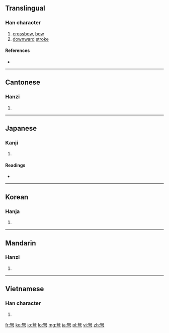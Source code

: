 ==Translingual==

===Han character===
{{Han char|rn=57|rad=弓|as=05|sn=8|four=4720<sub>7</sub>|canj=女水弓 (VEN)|ids=⿱[[奴]][[弓]]}}

# [[crossbow]], [[bow]]
# [[downward]] [[stroke]]

====References====
* {{Han ref|kx=0358.030|dkj=09760|dj=0674.170|hdz=20994.050|uh=5F29|ud=24361|bh=A9B8|bd=43448}}

----

==Cantonese==

===Hanzi===
{{yue-hanzi|jyut=[[nou5]]|y=nou5}}

# {{defn|lang=yue|sort=弓05}}

----

==Japanese==

===Kanji===
{{ja-kanji|grade=|rs=弓05}}

# {{defn|lang=ja|sort=弓05}}

====Readings====
* {{ja-readings|on=[[ど]] (do)|kun=[[いしゅみ]] (ishumi)}}

----

==Korean==

===Hanja===
{{ko-hanja|hangeul=노|eumhun=|rv=no|mr=no|y=no}}

# {{defn|lang=ko|sort=弓05}}

----

==Mandarin==

===Hanzi===
{{cmn-hanzi|pin=[[nǔ]] ([[nu3]])|wg=nu<sup>3</sup>}}

# {{defn|lang=cmn|sort=弓05}}

----

==Vietnamese==

===Han character===
{{vi-hantu|[[nỏ]], [[nỗ]], [[ná]], [[nõ]]|rs=弓05}}

# {{defn|lang=vi|sort=弓05}}

[[fr:弩]]
[[ko:弩]]
[[io:弩]]
[[lo:弩]]
[[mg:弩]]
[[ja:弩]]
[[pl:弩]]
[[vi:弩]]
[[zh:弩]]